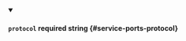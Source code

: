 
<details className="config-field" data-expandable="false" open>
<summary>

#### `protocol` <span className="config-field-required" data-required="false">required</span> <span className="config-field-type">string</span> <span className="config-field-default"></span> <span className="config-field-enum"></span> {#service-ports-protocol}



</summary>



</details>

